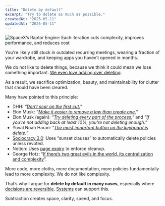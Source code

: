 ```yaml
---
title: "Delete by default"
excerpt: "Try to delete as much as possible."
createdAt: "2025-05-11"
updatedAt: "2025-05-11"
---
```


![**SpaceX’s Raptor Engine**: Each iteration cuts complexity, improves performance, and reduces cost](/static/images/blog/delete-raptor-1.png)

You're likely still stuck in outdated recurring meetings, wearing a fraction of your wardrobe, and keeping apps you haven’t opened in months.

We do not like to delete things, because we think it could mean we lose something important. [We even love adding over deleting](https://www.nature.com/articles/d41586-021-00592-0).

As a result, we sacrifice optimization, beauty, and maintainability for clutter that should have been cleared.

Many have pointed to this principle:

- DHH: _“[Don’t scar on the first cut.](https://signalvnoise.com/archives2/dont_scar_on_the_first_cut)”_
- Elon Musk: _“[Make it easier to remove a law than create one.](https://youtu.be/wsixsRI-Sz4?t=4976)”_
- Elon Musk (again): _“[Try deleting every part of the process.](https://youtu.be/q725Nr4UkPU?t=13)”_ and _“If you're not adding back at least 10%, you're not deleting enough._”
- Yuval Noah Harari: _“[The most important button on the keyboard is delete.](https://youtu.be/Mde2q7GFCrw?t=8300)”_
- [Sociocracy 3.0](https://sociocracy30.org/): Uses “sunset clauses” to automatically delete policies unless revoted.
- Notion: Uses [page expiry](https://www.notion.com/help/wikis-and-verified-pages#verified-pages-and-owners) to enforce cleanup.
- George Hotz: “[If there’s two great evils in the world, its centralization and complexity](https://youtu.be/dNrTrx42DGQ?t=7551)”.

More code, more cloths, more documentation, more policies fundamentally lead to more complexity. We do not like complexity.

That’s why I argue for **delete by default in many cases**, especially where [decisions are reversible](https://www.youtube.com/watch?v=rxsdOQa_QkM&feature=youtu.be). [Systems](https://moritz.works/blog/purge) can support this.

Subtraction creates space, clarity, speed, and focus.
